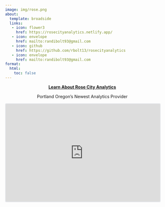 ```yaml
---
image: img/rose.png
about:
  template: broadside
  links:
   - icon: flower3
     href: https://rosecityanalytics.netlify.app/      
   - icon: envelope
     href: mailto:randibolt93@gmail.com
   - icon: github
     href: https://github.com/rbolt13/rosecityanalytics
   - icon: envelope
     href: mailto:randibolt93@gmail.com
format:
  html:
    toc: false
---
```


<center>

[**Learn About Rose City Analytics**](https://rosecityanalytics.netlify.app/)

Portland Oregon's Newest Analytics Provider

</center>

<iframe src="https://embeds.beehiiv.com/6a0e3abc-8457-4e81-bb40-ddc08fff8feb" data-test-id="beehiiv-embed" width="100%" height="320" frameborder="0" scrolling="no" style="border-radius: 4px; border: 2px solid #e5e7eb; margin: 0; background-color: transparent;"></iframe>
